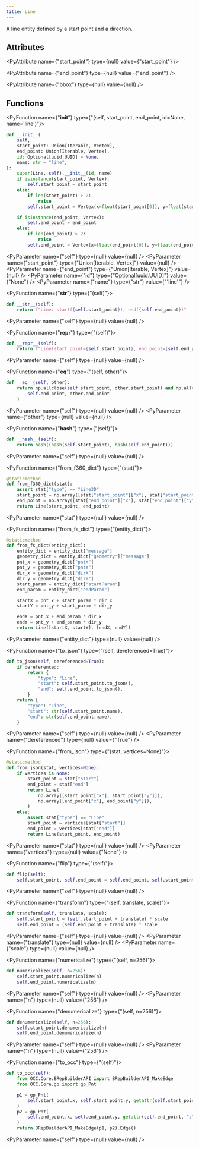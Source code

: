 ```yaml
---
title: Line
---
```


A line entity defined by a start point and a direction.

## Attributes

<PyAttribute name={"start_point"} type={null} value={"start_point"} />

<PyAttribute name={"end_point"} type={null} value={"end_point"} />

<PyAttribute name={"bbox"} type={null} value={null} />

## Functions

<PyFunction name={"__init__"} type={"(self, start_point, end_point, id=None, name='line')"}>

<PySourceCode >

```python
def __init__(
    self,
    start_point: Union[Iterable, Vertex],
    end_point: Union[Iterable, Vertex],
    id: Optional[uuid.UUID] = None,
    name: str = "line",
):
    super(Line, self).__init__(id, name)
    if isinstance(start_point, Vertex):
        self.start_point = start_point
    else:
        if len(start_point) > 2:
            raise
        self.start_point = Vertex(x=float(start_point[0]), y=float(start_point[1]))

    if isinstance(end_point, Vertex):
        self.end_point = end_point
    else:
        if len(end_point) > 2:
            raise
        self.end_point = Vertex(x=float(end_point[0]), y=float(end_point[1]))
```

</PySourceCode>

<div >

<PyParameter name={"self"} type={null} value={null} />
<PyParameter name={"start_point"} type={"Union[Iterable, Vertex]"} value={null} />
<PyParameter name={"end_point"} type={"Union[Iterable, Vertex]"} value={null} />
<PyParameter name={"id"} type={"Optional[uuid.UUID]"} value={"None"} />
<PyParameter name={"name"} type={"str"} value={"'line'"} />

</div>

<PyFunctionReturn type={null} />

</PyFunction>

<PyFunction name={"__str__"} type={"(self)"}>

<PySourceCode >

```python
def __str__(self):
    return f"Line: start({self.start_point}), end({self.end_point})"
```

</PySourceCode>

<div >

<PyParameter name={"self"} type={null} value={null} />

</div>

<PyFunctionReturn type={null} />

</PyFunction>

<PyFunction name={"__repr__"} type={"(self)"}>

<PySourceCode >

```python
def __repr__(self):
    return f"Line(start_point={self.start_point}, end_point={self.end_point})"
```

</PySourceCode>

<div >

<PyParameter name={"self"} type={null} value={null} />

</div>

<PyFunctionReturn type={null} />

</PyFunction>

<PyFunction name={"__eq__"} type={"(self, other)"}>

<PySourceCode >

```python
def __eq__(self, other):
    return np.allclose(self.start_point, other.start_point) and np.allclose(
        self.end_point, other.end_point
    )
```

</PySourceCode>

<div >

<PyParameter name={"self"} type={null} value={null} />
<PyParameter name={"other"} type={null} value={null} />

</div>

<PyFunctionReturn type={null} />

</PyFunction>

<PyFunction name={"__hash__"} type={"(self)"}>

<PySourceCode >

```python
def __hash__(self):
    return hash((hash(self.start_point), hash(self.end_point)))
```

</PySourceCode>

<div >

<PyParameter name={"self"} type={null} value={null} />

</div>

<PyFunctionReturn type={null} />

</PyFunction>

<PyFunction name={"from_f360_dict"} type={"(stat)"}>

<PySourceCode >

```python
@staticmethod
def from_f360_dict(stat):
    assert stat["type"] == "Line3D"
    start_point = np.array([stat["start_point"]["x"], stat["start_point"]["y"]])
    end_point = np.array([stat["end_point"]["x"], stat["end_point"]["y"]])
    return Line(start_point, end_point)
```

</PySourceCode>

<div >

<PyParameter name={"stat"} type={null} value={null} />

</div>

<PyFunctionReturn type={null} />

</PyFunction>

<PyFunction name={"from_fs_dict"} type={"(entity_dict)"}>

<PySourceCode >

```python
@staticmethod
def from_fs_dict(entity_dict):
    entity_dict = entity_dict["message"]
    geometry_dict = entity_dict["geometry"]["message"]
    pnt_x = geometry_dict["pntX"]
    pnt_y = geometry_dict["pntY"]
    dir_x = geometry_dict["dirX"]
    dir_y = geometry_dict["dirY"]
    start_param = entity_dict["startParam"]
    end_param = entity_dict["endParam"]

    startX = pnt_x + start_param * dir_x
    startY = pnt_y + start_param * dir_y

    endX = pnt_x + end_param * dir_x
    endY = pnt_y + end_param * dir_y
    return Line([startX, startY], [endX, endY])
```

</PySourceCode>

<div >

<PyParameter name={"entity_dict"} type={null} value={null} />

</div>

<PyFunctionReturn type={null} />

</PyFunction>

<PyFunction name={"to_json"} type={"(self, dereferenced=True)"}>

<PySourceCode >

```python
def to_json(self, dereferenced=True):
    if dereferenced:
        return {
            "type": "Line",
            "start": self.start_point.to_json(),
            "end": self.end_point.to_json(),
        }
    return {
        "type": "Line",
        "start": str(self.start_point.name),
        "end": str(self.end_point.name),
    }
```

</PySourceCode>

<div >

<PyParameter name={"self"} type={null} value={null} />
<PyParameter name={"dereferenced"} type={null} value={"True"} />

</div>

<PyFunctionReturn type={null} />

</PyFunction>

<PyFunction name={"from_json"} type={"(stat, vertices=None)"}>

<PySourceCode >

```python
@staticmethod
def from_json(stat, vertices=None):
    if vertices is None:
        start_point = stat["start"]
        end_point = stat["end"]
        return Line(
            np.array([start_point["x"], start_point["y"]]),
            np.array([end_point["x"], end_point["y"]]),
        )
    else:
        assert stat["type"] == "Line"
        start_point = vertices[stat["start"]]
        end_point = vertices[stat["end"]]
        return Line(start_point, end_point)
```

</PySourceCode>

<div >

<PyParameter name={"stat"} type={null} value={null} />
<PyParameter name={"vertices"} type={null} value={"None"} />

</div>

<PyFunctionReturn type={null} />

</PyFunction>

<PyFunction name={"flip"} type={"(self)"}>

<PySourceCode >

```python
def flip(self):
    self.start_point, self.end_point = self.end_point, self.start_point
```

</PySourceCode>

<div >

<PyParameter name={"self"} type={null} value={null} />

</div>

<PyFunctionReturn type={null} />

</PyFunction>

<PyFunction name={"transform"} type={"(self, translate, scale)"}>

<PySourceCode >

```python
def transform(self, translate, scale):
    self.start_point = (self.start_point + translate) * scale
    self.end_point = (self.end_point + translate) * scale
```

</PySourceCode>

<div >

<PyParameter name={"self"} type={null} value={null} />
<PyParameter name={"translate"} type={null} value={null} />
<PyParameter name={"scale"} type={null} value={null} />

</div>

<PyFunctionReturn type={null} />

</PyFunction>

<PyFunction name={"numericalize"} type={"(self, n=256)"}>

<PySourceCode >

```python
def numericalize(self, n=256):
    self.start_point.numericalize(n)
    self.end_point.numericalize(n)
```

</PySourceCode>

<div >

<PyParameter name={"self"} type={null} value={null} />
<PyParameter name={"n"} type={null} value={"256"} />

</div>

<PyFunctionReturn type={null} />

</PyFunction>

<PyFunction name={"denumericalize"} type={"(self, n=256)"}>

<PySourceCode >

```python
def denumericalize(self, n=256):
    self.start_point.denumericalize(n)
    self.end_point.denumericalize(n)
```

</PySourceCode>

<div >

<PyParameter name={"self"} type={null} value={null} />
<PyParameter name={"n"} type={null} value={"256"} />

</div>

<PyFunctionReturn type={null} />

</PyFunction>

<PyFunction name={"to_occ"} type={"(self)"}>

<PySourceCode >

```python
def to_occ(self):
    from OCC.Core.BRepBuilderAPI import BRepBuilderAPI_MakeEdge
    from OCC.Core.gp import gp_Pnt

    p1 = gp_Pnt(
        self.start_point.x, self.start_point.y, getattr(self.start_point, "z", 0.0)
    )
    p2 = gp_Pnt(
        self.end_point.x, self.end_point.y, getattr(self.end_point, "z", 0.0)
    )
    return BRepBuilderAPI_MakeEdge(p1, p2).Edge()
```

</PySourceCode>

<div >

<PyParameter name={"self"} type={null} value={null} />

</div>

<PyFunctionReturn type={null} />

</PyFunction>